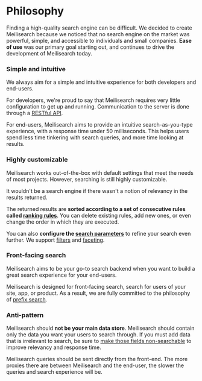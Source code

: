 # Philosophy

Finding a high-quality search engine can be difficult. We decided to create Meilisearch because we noticed that no search engine on the market was powerful, simple, and accessible to individuals and small companies. **Ease of use** was our primary goal starting out, and continues to drive the development of Meilisearch today.

### Simple and intuitive

We always aim for a simple and intuitive experience for both developers and end-users.

For developers, we're proud to say that Meilisearch requires very little configuration to get up and running. Communication to the server is done through a [RESTful API](/reference/api/overview).

For end-users, Meilisearch aims to provide an intuitive search-as-you-type experience, with a response time under 50 milliseconds. This helps users spend less time tinkering with search queries, and more time looking at results.

### Highly customizable

Meilisearch works out-of-the-box with default settings that meet the needs of most projects. However, searching is still highly customizable.

It wouldn't be a search engine if there wasn't a notion of relevancy in the results returned.

The returned results are **sorted according to a set of consecutive rules called [ranking rules](/learn/core_concepts/relevancy#ranking-rules)**. You can delete existing rules, add new ones, or even change the order in which they are executed.

You can also **configure the [search parameters](/reference/api/search)** to refine your search even further. We support [filters](/learn/fine_tuning_results/filtering) and [faceting](/learn/fine_tuning_results/faceted_search#faceted-search).

### Front-facing search

Meilisearch aims to be your go-to search backend when you want to build a great search experience for your end-users.

Meilisearch is designed for front-facing search, search for users of your site, app, or product. As a result, we are fully committed to the philosophy of [prefix search](https://en.wikipedia.org/wiki/Trie).

### Anti-pattern

Meilisearch should **not be your main data store**. Meilisearch should contain only the data you want your users to search through. If you must add data that is irrelevant to search, be sure to [make those fields non-searchable](/learn/configuration/displayed_searchable_attributes#searchable-fields) to improve relevancy and response time.

Meilisearch queries should be sent directly from the front-end. The more proxies there are between Meilisearch and the end-user, the slower the queries and search experience will be.
